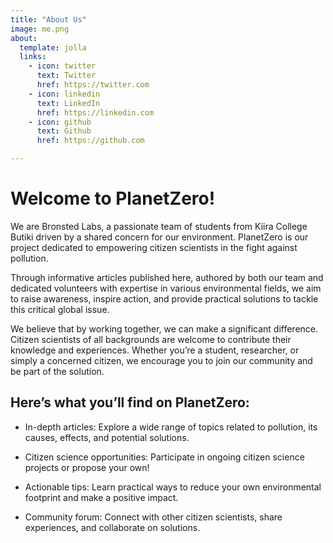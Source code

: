 ```yaml
---
title: "About Us"
image: me.png
about:
  template: jolla
  links:
    - icon: twitter
      text: Twitter
      href: https://twitter.com
    - icon: linkedin
      text: LinkedIn
      href: https://linkedin.com
    - icon: github
      text: Github
      href: https://github.com

---
```


# Welcome to PlanetZero!

We are Bronsted Labs, a passionate team of students from Kiira College Butiki driven by a shared concern for our environment. PlanetZero is our project dedicated to empowering citizen scientists in the fight against pollution.

Through informative articles published here, authored by both our team and dedicated volunteers with expertise in various environmental fields, we aim to raise awareness, inspire action, and provide practical solutions to tackle this critical global issue.

We believe that by working together, we can make a significant difference. Citizen scientists of all backgrounds are welcome to contribute their knowledge and experiences. Whether you're a student, researcher, or simply a concerned citizen, we encourage you to join our community and be part of the solution.

## Here's what you'll find on PlanetZero:

+ In-depth articles: Explore a wide range of topics related to pollution, its causes, effects, and potential solutions.

+ Citizen science opportunities: Participate in ongoing citizen science projects or propose your own!

+ Actionable tips: Learn practical ways to reduce your own environmental footprint and make a positive impact.

+ Community forum: Connect with other citizen scientists, share experiences, and collaborate on solutions.
